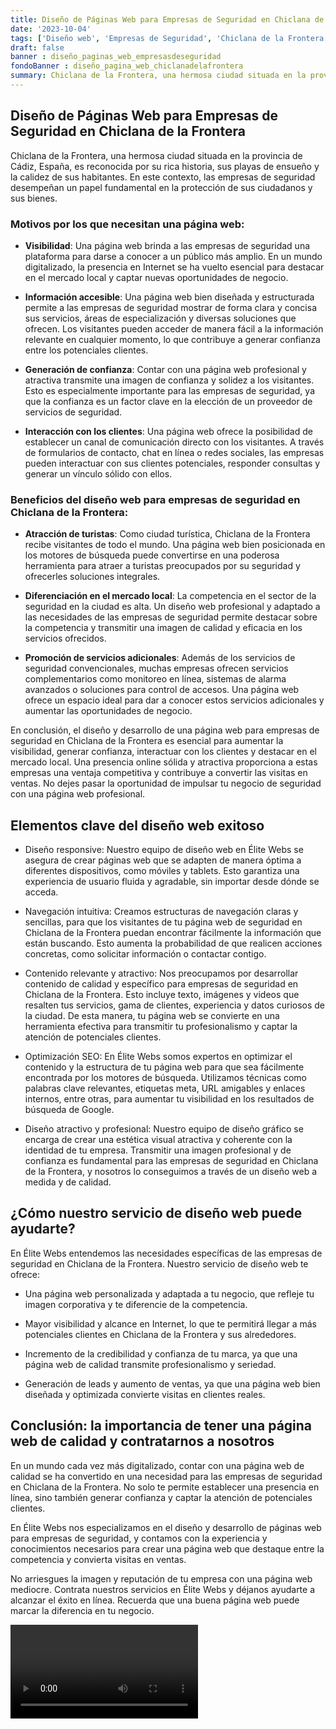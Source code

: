 ```yaml
---
title: Diseño de Páginas Web para Empresas de Seguridad en Chiclana de la Frontera
date: '2023-10-04'
tags: ['Diseño web', 'Empresas de Seguridad', 'Chiclana de la Frontera']
draft: false
banner : diseño_paginas_web_empresasdeseguridad
fondoBanner : diseño_pagina_web_chiclanadelafrontera
summary: Chiclana de la Frontera, una hermosa ciudad situada en la provincia de Cádiz, España, es reconocida por su rica historia, sus playas de ensueño y la calidez de sus habitantes. En este contexto, las empresas de seguridad desempeñan un papel fundamental en la protección de sus ciudadanos y sus bienes. 
---
```


## Diseño de Páginas Web para Empresas de Seguridad en Chiclana de la Frontera

Chiclana de la Frontera, una hermosa ciudad situada en la provincia de Cádiz, España, es reconocida por su rica historia, sus playas de ensueño y la calidez de sus habitantes. En este contexto, las empresas de seguridad desempeñan un papel fundamental en la protección de sus ciudadanos y sus bienes. 

### Motivos por los que necesitan una página web:

- **Visibilidad**: Una página web brinda a las empresas de seguridad una plataforma para darse a conocer a un público más amplio. En un mundo digitalizado, la presencia en Internet se ha vuelto esencial para destacar en el mercado local y captar nuevas oportunidades de negocio.

- **Información accesible**: Una página web bien diseñada y estructurada permite a las empresas de seguridad mostrar de forma clara y concisa sus servicios, áreas de especialización y diversas soluciones que ofrecen. Los visitantes pueden acceder de manera fácil a la información relevante en cualquier momento, lo que contribuye a generar confianza entre los potenciales clientes.

- **Generación de confianza**: Contar con una página web profesional y atractiva transmite una imagen de confianza y solidez a los visitantes. Esto es especialmente importante para las empresas de seguridad, ya que la confianza es un factor clave en la elección de un proveedor de servicios de seguridad.

- **Interacción con los clientes**: Una página web ofrece la posibilidad de establecer un canal de comunicación directo con los visitantes. A través de formularios de contacto, chat en línea o redes sociales, las empresas pueden interactuar con sus clientes potenciales, responder consultas y generar un vínculo sólido con ellos.

### Beneficios del diseño web para empresas de seguridad en Chiclana de la Frontera:

- **Atracción de turistas**: Como ciudad turística, Chiclana de la Frontera recibe visitantes de todo el mundo. Una página web bien posicionada en los motores de búsqueda puede convertirse en una poderosa herramienta para atraer a turistas preocupados por su seguridad y ofrecerles soluciones integrales.

- **Diferenciación en el mercado local**: La competencia en el sector de la seguridad en la ciudad es alta. Un diseño web profesional y adaptado a las necesidades de las empresas de seguridad permite destacar sobre la competencia y transmitir una imagen de calidad y eficacia en los servicios ofrecidos.

- **Promoción de servicios adicionales**: Además de los servicios de seguridad convencionales, muchas empresas ofrecen servicios complementarios como monitoreo en línea, sistemas de alarma avanzados o soluciones para control de accesos. Una página web ofrece un espacio ideal para dar a conocer estos servicios adicionales y aumentar las oportunidades de negocio.

En conclusión, el diseño y desarrollo de una página web para empresas de seguridad en Chiclana de la Frontera es esencial para aumentar la visibilidad, generar confianza, interactuar con los clientes y destacar en el mercado local. Una presencia online sólida y atractiva proporciona a estas empresas una ventaja competitiva y contribuye a convertir las visitas en ventas. No dejes pasar la oportunidad de impulsar tu negocio de seguridad con una página web profesional.

<GifSeo />

<Cta />

## Elementos clave del diseño web exitoso

- Diseño responsive: Nuestro equipo de diseño web en Élite Webs se asegura de crear páginas web que se adapten de manera óptima a diferentes dispositivos, como móviles y tablets. Esto garantiza una experiencia de usuario fluida y agradable, sin importar desde dónde se acceda.

- Navegación intuitiva: Creamos estructuras de navegación claras y sencillas, para que los visitantes de tu página web de seguridad en Chiclana de la Frontera puedan encontrar fácilmente la información que están buscando. Esto aumenta la probabilidad de que realicen acciones concretas, como solicitar información o contactar contigo.

- Contenido relevante y atractivo: Nos preocupamos por desarrollar contenido de calidad y específico para empresas de seguridad en Chiclana de la Frontera. Esto incluye texto, imágenes y videos que resalten tus servicios, gama de clientes, experiencia y datos curiosos de la ciudad. De esta manera, tu página web se convierte en una herramienta efectiva para transmitir tu profesionalismo y captar la atención de potenciales clientes.

- Optimización SEO: En Élite Webs somos expertos en optimizar el contenido y la estructura de tu página web para que sea fácilmente encontrada por los motores de búsqueda. Utilizamos técnicas como palabras clave relevantes, etiquetas meta, URL amigables y enlaces internos, entre otras, para aumentar tu visibilidad en los resultados de búsqueda de Google.

- Diseño atractivo y profesional: Nuestro equipo de diseño gráfico se encarga de crear una estética visual atractiva y coherente con la identidad de tu empresa. Transmitir una imagen profesional y de confianza es fundamental para las empresas de seguridad en Chiclana de la Frontera, y nosotros lo conseguimos a través de un diseño web a medida y de calidad.

## ¿Cómo nuestro servicio de diseño web puede ayudarte?

En Élite Webs entendemos las necesidades específicas de las empresas de seguridad en Chiclana de la Frontera. Nuestro servicio de diseño web te ofrece:

- Una página web personalizada y adaptada a tu negocio, que refleje tu imagen corporativa y te diferencie de la competencia.

- Mayor visibilidad y alcance en Internet, lo que te permitirá llegar a más potenciales clientes en Chiclana de la Frontera y sus alrededores.

- Incremento de la credibilidad y confianza de tu marca, ya que una página web de calidad transmite profesionalismo y seriedad.

- Generación de leads y aumento de ventas, ya que una página web bien diseñada y optimizada convierte visitas en clientes reales.

## Conclusión: la importancia de tener una página web de calidad y contratarnos a nosotros

En un mundo cada vez más digitalizado, contar con una página web de calidad se ha convertido en una necesidad para las empresas de seguridad en Chiclana de la Frontera. No solo te permite establecer una presencia en línea, sino también generar confianza y captar la atención de potenciales clientes.

En Élite Webs nos especializamos en el diseño y desarrollo de páginas web para empresas de seguridad, y contamos con la experiencia y conocimientos necesarios para crear una página web que destaque entre la competencia y convierta visitas en ventas.

No arriesgues la imagen y reputación de tu empresa con una página web mediocre. Contrata nuestros servicios en Élite Webs y déjanos ayudarte a alcanzar el éxito en línea. Recuerda que una buena página web puede marcar la diferencia en tu negocio.

<Video />

<CtaBot job='Empresas de Seguridad' city='Chiclana de la Frontera'/>

<Gmaps query='Chiclana de la Frontera+españa+maps' />